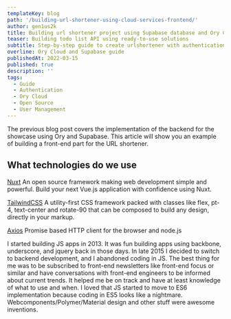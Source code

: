 ```yaml
---
templateKey: blog
path: '/building-url-shortener-using-cloud-services-frontend/'
author: gen1us2k
title: Building url shortener project using Supabase database and Ory Cloud
teaser: Building todo list API using ready-to-use solutions
subtitle: Step-by-step guide to create urlshortener with authentication using Cloud solutions
overline: Ory Cloud and Supabase guide
publishedAt: 2022-03-15
published: true
description: ''
tags:
  - Guide
  - Authentication
  - Ory Cloud
  - Open Source
  - User Management
---
```



The previous blog post covers the implementation of the backend for the showcase using Ory and Supabase. This article will show you an example of building a front-end part for the URL shortener.

## What technologies do we use

[Nuxt](https://nuxtjs.org/) An open source framework making web development simple and powerful. Build your next Vue.js application with confidence using Nuxt.

[TailwindCSS](https://tailwindcss.com/) A utility-first CSS framework packed with classes like flex, pt-4, text-center and rotate-90 that can be composed to build any design, directly in your markup.

[Axios](https://github.com/axios/axios) Promise based HTTP client for the browser and node.js

I started building JS apps in 2013. It was fun building apps using backbone, underscore, and jquery back in those days. In late 2015 I decided to switch to backend development, and I abandoned coding in JS. The best thing for me was to be subscribed to front-end newsletters like front-end focus or similar and have conversations with front-end engineers to be informed about current trends. It helped me be on track and have at least knowledge of what to use and when.
I loved that JS started to move to ES6 implementation because coding in ES5 looks like a nightmare. Webcomponents/Polymer/Material design and other stuff were awesome inventions.


<CodeFromRemote
  src="https://github.com/gen1us2k/shorts/blob/master/client/store/session.ts"
  lang="ts"
/>

<CodeFromRemote
  src="https://github.com/gen1us2k/shorts/blob/master/client/store/url.ts"
  lang="ts"
/>

<CodeFromRemote
  src="https://github.com/gen1us2k/shorts/blob/master/client/components/AppHeader.vue"
  lang="ts"
/>

<CodeFromRemote
  src="https://github.com/gen1us2k/shorts/blob/master/client/components/URLView.vue"
  lang="ts"
/>

<CodeFromRemote
  src="https://github.com/gen1us2k/shorts/blob/master/client/components/URLInput.vue"
  lang="ts"
/>

<CodeFromRemote
  src="https://github.com/gen1us2k/shorts/blob/master/client/pages/index.vue"
  lang="ts"
/>

<CodeFromRemote
  src="https://github.com/gen1us2k/shorts/blob/master/client/nuxt.config.js"
  lang="js"
/>
